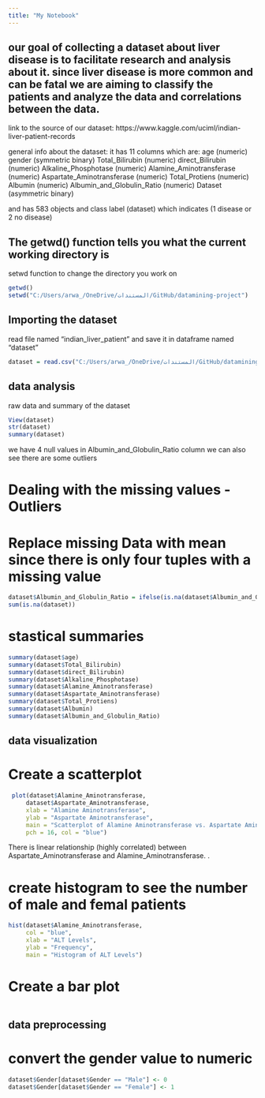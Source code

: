 ---
title: "My Notebook"
---
## our goal of collecting a dataset about liver disease is to facilitate research and analysis about it. since liver disease is more common and can be fatal we are aiming to classify the patients and analyze the data and correlations between the data.

link to the source of our dataset: https://www.kaggle.com/uciml/indian-liver-patient-records

general info about the dataset:
it has 11 columns which are:
 age (numeric)
 gender (symmetric binary)
 Total_Bilirubin (numeric)
 direct_Bilirubin (numeric)
 Alkaline_Phosphotase (numeric)
 Alamine_Aminotransferase (numeric)
 Aspartate_Aminotransferase (numeric)
 Total_Protiens (numeric)
 Albumin (numeric)
 Albumin_and_Globulin_Ratio (numeric)
 Dataset (asymmetric binary)

 and has 583 objects
 and class label (dataset) which indicates (1 disease or 2 no disease)


## The getwd() function tells you what the current working directory is
 setwd function to change the directory you work on 
```{r}
getwd()
setwd("C:/Users/arwa_/OneDrive/المستندات/GitHub/datamining-project")
```
 
 
## Importing the dataset
 read file named "indian_liver_patient" and save it in dataframe named "dataset"
```{r}
dataset = read.csv("C:/Users/arwa_/OneDrive/المستندات/GitHub/datamining-project/dataset/indian_liver_patient.csv")
```


## data analysis

 raw data and summary of the dataset
```{r}
View(dataset)
str(dataset)
summary(dataset)
```
we have 4 null values in Albumin_and_Globulin_Ratio column
we can also see there are some outliers

# Dealing with the missing values - Outliers 
# Replace missing Data with mean since there is only four tuples with a missing value
```{r}
dataset$Albumin_and_Globulin_Ratio = ifelse(is.na(dataset$Albumin_and_Globulin_Ratio), ave(dataset$Albumin_and_Globulin_Ratio, FUN =function(x) mean(x,na.rm=TRUE)), dataset$Albumin_and_Globulin_Ratio)
sum(is.na(dataset))
```

# stastical summaries
```{r}
summary(dataset$age)
summary(dataset$Total_Bilirubin)
summary(dataset$direct_Bilirubin)
summary(dataset$Alkaline_Phosphotase)
summary(dataset$Alamine_Aminotransferase)
summary(dataset$Aspartate_Aminotransferase)
summary(dataset$Total_Protiens)
summary(dataset$Albumin)
summary(dataset$Albumin_and_Globulin_Ratio)
```


## data visualization

# Create a scatterplot
```{r}
 plot(dataset$Alamine_Aminotransferase, 
     dataset$Aspartate_Aminotransferase, 
     xlab = "Alamine Aminotransferase", 
     ylab = "Aspartate Aminotransferase",
     main = "Scatterplot of Alamine Aminotransferase vs. Aspartate Aminotransferase",
     pch = 16, col = "blue")
```

 There is linear relationship (highly correlated) between Aspartate_Aminotransferase and Alamine_Aminotransferase. .  


# create histogram to see the number of male and femal patients
```{r}
hist(dataset$Alamine_Aminotransferase,
     col = "blue",           
     xlab = "ALT Levels",    
     ylab = "Frequency",      
     main = "Histogram of ALT Levels") 
```
 
# Create a bar plot
```{r}

```

## data preprocessing

# convert the gender value to numeric 
```{r}
dataset$Gender[dataset$Gender == "Male"] <- 0
dataset$Gender[dataset$Gender == "Female"] <- 1
```








